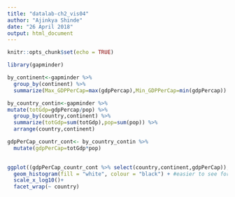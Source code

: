 ```yaml
---
title: "datalab-ch2_vis04"
author: "Ajinkya Shinde"
date: "26 April 2018"
output: html_document
---
```


```r
knitr::opts_chunk$set(echo = TRUE)
```
```r
library(gapminder)
```

```r
by_continent<-gapminder %>% 
  group_by(continent) %>% 
  summarize(Max_GDPPerCap=max(gdpPercap),Min_GDPPerCap=min(gdpPercap))


```

```r
by_country_contin<-gapminder %>% 
mutate(totGdp=gdpPercap/pop) %>% 
  group_by(country,continent) %>% 
  summarize(totGdp=sum(totGdp),pop=sum(pop)) %>% 
  arrange(country,continent) 

gdpPerCap_countr_cont<- by_country_contin %>% 
  mutate(gdpPerCap=totGdp*pop)
  

ggplot((gdpPerCap_countr_cont %>% select(country,continent,gdpPerCap)), aes(x = gdpPerCap_countr_cont)) + #no y needed for visualization of univariate distributions
  geom_histogram(fill = "white", colour = "black") + #easier to see for me
  scale_x_log10()+
  facet_wrap(~ country)   
  
```

